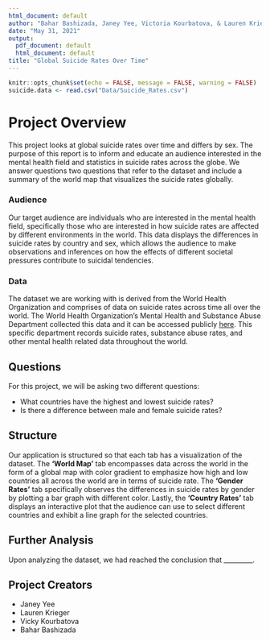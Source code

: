 ```yaml
---
html_document: default
author: "Bahar Bashizada, Janey Yee, Victoria Kourbatova, & Lauren Krieger"
date: "May 31, 2021"
output:
  pdf_document: default
  html_document: default
title: "Global Suicide Rates Over Time"
---
```


```r
knitr::opts_chunk$set(echo = FALSE, message = FALSE, warning = FALSE)
suicide.data <- read.csv("Data/Suicide_Rates.csv")
```

# Project Overview

This project looks at global suicide rates over time and differs by sex. The purpose of this report is to inform and educate an audience interested in the mental health field and statistics in suicide rates across the globe. We answer questions two questions that refer to the dataset and include a summary of the world map that visualizes the suicide rates globally.

### Audience

Our target audience are individuals who are interested in the mental health field, specifically those who are interested in how suicide rates are affected by different environments in the world. This data displays the differences in suicide rates by country and sex, which allows the audience to make observations and inferences on how the effects of different societal pressures contribute to suicidal tendencies. 

### Data

The dataset we are working with is derived from the World Health Organization and comprises of data on suicide rates across time all over the world. The World Health Organization's Mental Health and Substance Abuse Department collected this data and it can be accessed publicly [here](https://apps.who.int/gho/data/node.main.MHSUICIDEASDR?lang=en). This specific department records suicide rates, substance abuse rates, and other mental health related data throughout the world. 

## Questions

For this project, we will be asking two different questions:

- What countries have the highest and lowest suicide rates?
- Is there a difference between male and female suicide rates?

## Structure

Our application is structured so that each tab has a visualization of the dataset. The **'World Map'** tab encompasses data across the world in the form of a global map with color gradient to emphasize how high and low countries all across the world are in terms of suicide rate. The **'Gender Rates'** tab specifically observes the differences in suicide rates by gender by plotting a bar graph with different color. Lastly, the **'Country Rates'** tab displays an interactive plot that the audience can use to select different countries and exhibit a line graph for the selected countries.

## Further Analysis

Upon analyzing the dataset, we had reached the conclusion that _________. 

## Project Creators {.tabset .tabset-fade}
* Janey Yee
* Lauren Krieger
* Vicky Kourbatova
* Bahar Bashizada

